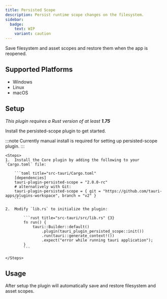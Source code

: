 ```yaml
---
title: Persisted Scope
description: Persist runtime scope changes on the filesystem.
sidebar:
  badge:
    text: WIP
    variant: caution
---
```



<PluginLinks plugin="persisted-scope" showJsLinks={false} />

Save filesystem and asset scopes and restore them when the app is reopened.

## Supported Platforms

- Windows
- Linux
- macOS

## Setup

_This plugin requires a Rust version of at least **1.75**_

Install the persisted-scope plugin to get started.

:::note
Currently manual install is required for setting up persisted-scope plugin.
:::

    <Steps>
    1.  Install the Core plugin by adding the following to your `Cargo.toml` file:

        ```toml title="src-tauri/Cargo.toml"
        [dependencies]
        tauri-plugin-persisted-scope = "2.0.0-rc"
        # alternatively with Git:
        tauri-plugin-persisted-scope = { git = "https://github.com/tauri-apps/plugins-workspace", branch = "v2" }
        ```

    2.  Modify `lib.rs` to initialize the plugin:

            ```rust title="src-tauri/src/lib.rs" {3}
            fn run() {
                tauri::Builder::default()
                    .plugin(tauri_plugin_persisted_scope::init())
                    .run(tauri::generate_context!())
                    .expect("error while running tauri application");
            }
            ```

    </Steps>

## Usage

After setup the plugin will automatically save and restore filesystem and asset scopes.
